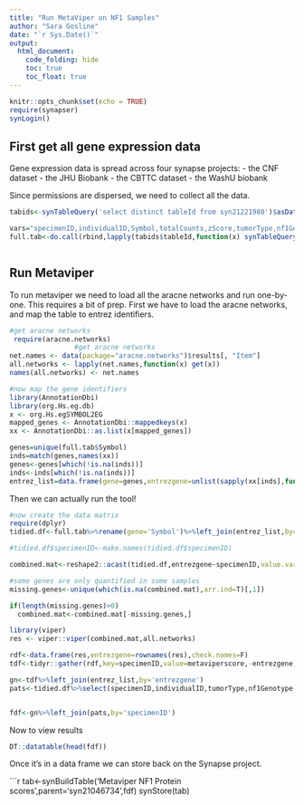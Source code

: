 ```yaml
---
title: "Run MetaViper on NF1 Samples"
author: "Sara Gosline"
date: "`r Sys.Date()`"
output:
  html_document:
    code_folding: hide
    toc: true
    toc_float: true
---
```


```r
knitr::opts_chunk$set(echo = TRUE)
require(synapser)
synLogin()

```

## First get all gene expression data
Gene expression data is spread across four synapse projects:
- the CNF dataset
- the JHU Biobank
- the CBTTC dataset
- the WashU biobank

Since permissions are dispersed, we need to collect all the data. 

```r
tabids<-synTableQuery('select distinct tableId from syn21221980')$asDataFrame()

vars="specimenID,individualID,Symbol,totalCounts,zScore,tumorType,nf1Genotype,sex"
full.tab<-do.call(rbind,lapply(tabids$tableId,function(x) synTableQuery(paste('select',vars,'from',x))$asDataFrame()))



```

## Run Metaviper

To run metaviper we need to load all the aracne networks and run one-by-one. This requires a bit of prep. First we have to load the aracne networks, and map the table to entrez identifiers. 

```r
#get aracne networks
 require(aracne.networks)
                #get aracne networks
net.names <- data(package="aracne.networks")$results[, "Item"]
all.networks <- lapply(net.names,function(x) get(x))
names(all.networks) <- net.names

#now map the gene identifiers
library(AnnotationDbi)
library(org.Hs.eg.db)
x <- org.Hs.egSYMBOL2EG
mapped_genes <- AnnotationDbi::mappedkeys(x)
xx <- AnnotationDbi::as.list(x[mapped_genes])

genes=unique(full.tab$Symbol)
inds=match(genes,names(xx))
genes<-genes[which(!is.na(inds))]
inds<-inds[which(!is.na(inds))]
entrez_list=data.frame(gene=genes,entrezgene=unlist(sapply(xx[inds],function(y)y[1])))
```

Then we can actually run the tool!
```r
#now create the data matrix
require(dplyr)
tidied.df<-full.tab%>%rename(gene='Symbol')%>%left_join(entrez_list,by='gene')

#tidied.df$specimenID<-make.names(tidied.df$specimenID)

combined.mat<-reshape2::acast(tidied.df,entrezgene~specimenID,value.var="totalCounts",fun.aggregate=function(x) mean(x,na.rm=T))

#some genes are only quantified in some samples
missing.genes<-unique(which(is.na(combined.mat),arr.ind=T)[,1])

if(length(missing.genes)>0)
  combined.mat<-combined.mat[-missing.genes,]

library(viper)
res <- viper::viper(combined.mat,all.networks)

rdf<-data.frame(res,entrezgene=rownames(res),check.names=F)
tdf<-tidyr::gather(rdf,key=specimenID,value=metaviperscore,-entrezgene)

gn<-tdf%>%left_join(entrez_list,by='entrezgene')
pats<-tidied.df%>%select(specimenID,individualID,tumorType,nf1Genotype,sex)%>%distinct()


fdf<-gn%>%left_join(pats,by='specimenID')
```

Now to view results
```r
DT::datatable(head(fdf))
```

Once it's in a data frame we can store back on the Synapse project.

```r

tab<-synBuildTable('Metaviper NF1 Protein scores',parent='syn21046734',fdf)
synStore(tab)